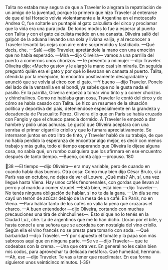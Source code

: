 Talita no estaba muy segura de que a Traveler lo alegrara la repatriación de
un amigo de la juventud, porque lo primero que hizo Traveler al enterarse de
que el tal Horacio volvía violentamente a la Argentina en el motoscafo Andrea C,
fue soltarle un puntapié al gato calculista del circo y proclamar que la vida era
una pura joda. De todos modos lo fue a esperar al puerto con Talita y con el gato
calculista metido en una canasta. Oliveira salió del galpón de la aduana llevando
una sola y liviana valija, y al reconocer a Traveler levantó las cejas con aire entre
sorprendido y fastidiado.
—Qué decís, che.
—Salú —dijo Traveler, apretándole la mano con una emoción que no había
esperado.
—Mirá —dijo Oliveira— vamos a una parrilla del puerto a comernos unos
chorizos.
—Te presento a mi mujer —dijo Traveler.
Oliveira dijo: «Mucho gusto» y le alargó la mano casi sin mirarla. En seguida
preguntó quién era el gato y por qué lo llevaban en canasta al puerto. Talita,
ofendida por la recepción, lo encontró positivamente desagradable y anunció
que se volvía al circo con el gato.
—Y bueno —dijo Traveler. Ponelo del lado de la ventanilla en el bondi, ya
sabés que no le gusta nada el pasillo. En la parrilla, Oliveira empezó a tomar vino
tinto y a comer chorizos y chinchulines. Como no hablaba gran cosa, Traveler le
contó del circo y de cómo se había casado con Talita. Le hizo un resumen de la
situación política y deportiva del país, deteniéndose especialmente en la
grandeza y decadencia de Pascualito Pérez. Oliveira dijo que en París se había
cruzado con Fangio y que el chueco parecía dormido. A Traveler le empezó a dar
hambre y pidió unas achuras. Le gustó que Oliveira aceptara con una sonrisa el
primer cigarrillo criollo y que lo fumara apreciativamente. Se internaron juntos
en otro litro de tinto, y Traveler habló de su trabajo, de que no había perdido la
esperanza de encontrar algo mejor, es decir con menos trabajo y más guita, todo
el tiempo esperando que Oliveira le dijese alguna cosa, no sabía qué, un rumbo
cualquiera que los afirmara en ese encuentro después de tanto tiempo.
—Bueno, contá algo —propuso.
180

38
—El tiempo —dijo Oliveira— era muy variable, pero de cuando en cuando
había días buenos. Otra cosa: Como muy bien dijo César Bruto, si a París vas en
octubre, no dejes de ver el Louvre. ¿Qué más? Ah, sí, una vez llegué hasta Viena.
Hay unos cafés fenomenales, con gordas que llevan al perro y al marido a comer
strudel.
—Está bien, está bien —dijo Traveler—. No tenés ninguna obligación de
hablar, si no te da la gana.
—Un día se me cayó un terrón de azúcar debajo de la mesa de un café. En
París, no en Viena.
—Para hablar tanto de los cafés no valía la pena que cruzaras el charco.
—A buen entendedor —dijo Oliveira, cortando con muchas precauciones una
tira de chinchulines—. Esto sí que no lo tenés en la Ciudad Luz, che. La de
argentinos que me lo han dicho. Lloran por el bife, y hasta conocí a una señora
que se acordaba con nostalgia del vino criollo. Según ella el vino francés no se
presta para tomarlo con soda.
—Qué barbaridad —dijo Traveler.
—Y por supuesto el tomate y la papa son más sabrosos aquí que en ninguna
parte.
—Se ve —dijo Traveler— que te codeabas con la crema.
—Una que otra vez. En general no les caían bien mis codos, para aprovechar
tu delicada metáfora. Qué humedad, hermano.
—Ah, eso —dijo Traveler. Te vas a tener que reaclimatar.
En esa forma siguieron unos veinticinco minutos.
(-39)
